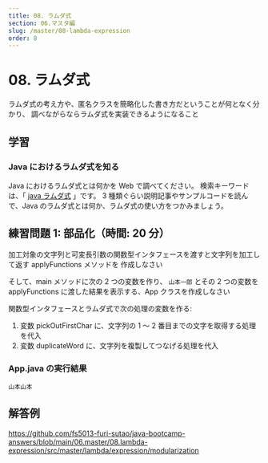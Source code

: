 ```yaml
---
title: 08. ラムダ式
section: 06.マスタ編
slug: /master/08-lambda-expression
order: 8
---
```


# 08. ラムダ式

<p className="goal">ラムダ式の考え方や、匿名クラスを簡略化した書き方だということが何となく分かり、
  調べながらならラムダ式を実装できるようになること</p>

## 学習

### Java におけるラムダ式を知る

Java におけるラムダ式とは何かを Web で調べてください。
検索キーワードは、「 [java ラムダ式](https://www.google.com/search?q=java+ラムダ式) 」です。
3 種類ぐらい説明記事やサンプルコードを読んで、Java のラムダ式とは何か、ラムダ式の使い方をつかみましょう。

## 練習問題 1: 部品化（時間: 20 分）

加工対象の文字列と可変長引数の関数型インタフェースを渡すと文字列を加工して返す applyFunctions メソッドを
作成しなさい

そして、main メソッドに次の 2 つの変数を作り、
`山本一郎` とその 2 つの変数を applyFunctions に渡した結果を表示する、App クラスを作成しなさい

関数型インタフェースとラムダ式で次の処理の変数を作る:

1. 変数 pickOutFirstChar に、文字列の 1 ～ 2 番目までの文字を取得する処理を代入
2. 変数 duplicateWord に、文字列を複製してつなげる処理を代入

### App.java の実行結果

```console
山本山本
```

## 解答例

https://github.com/fs5013-furi-sutao/java-bootcamp-answers/blob/main/06.master/08.lambda-expression/src/master/lambda/expression/modularization
